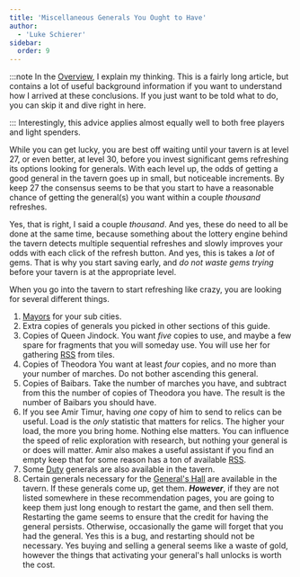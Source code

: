 ```yaml
---
title: 'Miscellaneous Generals You Ought to Have'
author:
  - 'Luke Schierer'
sidebar:
  order: 9
---
```


:::note
In the [Overview][], I explain my thinking. This is a fairly long article, but
contains a lot of useful background information if you want to understand how I
arrived at these conclusions. If you just want to be told what to do, you can
skip it and dive right in here.

[Overview]: ../overview/

:::
Interestingly, this advice applies almost equally well to both free players and
light spenders.

While you can get lucky, you are best off waiting until your tavern is at level
27, or even better, at level 30, before you invest significant gems refreshing
its options looking for generals. With each level up, the odds of getting a
good general in the tavern goes up in small, but noticeable increments. By keep
27 the consensus seems to be that you start to have a reasonable chance of
getting the general(s) you want within a couple _thousand_ refreshes.

Yes, that is right, I said a couple _thousand_. And yes, these do need to all
be done at the same time, because something about the lottery engine behind the
tavern detects multiple sequential refreshes and slowly improves your odds with
each click of the refresh button. And yes, this is takes a _lot_ of gems.
That is why you start saving early, and _do not waste gems trying_ before your
tavern is at the appropriate level.

When you go into the tavern to start refreshing like crazy, you are looking for
several different things.

1. [Mayors][] for your sub cities.
1. Extra copies of generals you picked in other sections of this guide.
1. Copies of Queen Jindock. You want _five_ copies to use, and maybe a few
   spare for fragments that you will someday use. You will use her for
   gathering [RSS][] from tiles.
1. Copies of Theodora You want at least _four_ copies, and no more than your number
   of marches. Do not bother ascending this general.
1. Copies of Baibars. Take the number of marches you have, and subtract
   from this the number of copies of Theodora you have. The result is
   the number of Baibars you should have.
1. If you see Amir Timur, having _one_ copy of him to send to relics can be
   useful. Load is the _only_ statistic that matters for relics. The higher
   your load, the more you bring home. Nothing else matters. You can
   influence the speed of relic exploration with research, but nothing your
   general is or does will matter. Amir also makes a useful assistant if you
   find an empty keep that for some reason has a ton of available [RSS][].
1. Some [Duty][] generals are also available in the tavern.
1. Certain generals necessary for the [General's Hall][] are available in the
   tavern. If these generals come up, get them. _**However**_, if they are
   not listed somewhere in these recommendation pages, you are going to keep
   them just long enough to restart the game, and then sell them. Restarting
   the game seems to ensure that the credit for having the general persists.
   Otherwise, occasionally the game will forget that you had the general. Yes
   this is a bug, and restarting should not be necessary. Yes buying and
   selling a general seems like a waste of gold, however the things that
   activating your general's hall unlocks is worth the cost.

[Duty]: ../duty/
[General's Hall]: ../../reference/glossary/#Generals_Hall
[RSS]: ../../reference/glossary/#RSS
[Mayors]: ../mayors/
